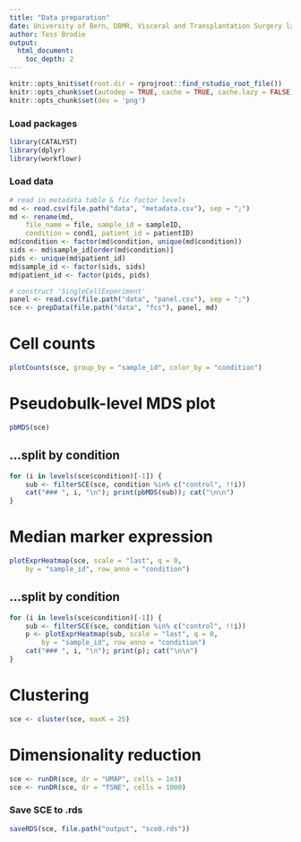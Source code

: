 ---
title: "Data preparation"
date: University of Bern, DBMR, Visceral and Transplantation Surgery lab
author: Tess Brodie
output: 
  html_document:
    toc_depth: 2
---

```{r setup, include = FALSE, dev='png'}
knitr::opts_knit$set(root.dir = rprojroot::find_rstudio_root_file())
knitr::opts_chunk$set(autodep = TRUE, cache = TRUE, cache.lazy = FALSE)
knitr::opts_chunk$set(dev = 'png')
```

### Load packages

```{r load-libs, message = FALSE, warning = FALSE}
library(CATALYST)
library(dplyr)
library(workflowr)
```

### Load data

```{r load-data}
# read in metadata table & fix factor levels
md <- read.csv(file.path("data", "metadata.csv"), sep = ";")
md <- rename(md, 
    file_name = file, sample_id = sampleID, 
    condition = cond1, patient_id = patientID)
md$condition <- factor(md$condition, unique(md$condition))
sids <- md$sample_id[order(md$condition)]
pids <- unique(md$patient_id)
md$sample_id <- factor(sids, sids)
md$patient_id <- factor(pids, pids)

# construct 'SingleCellExperiment'
panel <- read.csv(file.path("data", "panel.csv"), sep = ";")
sce <- prepData(file.path("data", "fcs"), panel, md)
```

# Cell counts

```{r plotCounts, fig.width = 6, fig.height = 3}
plotCounts(sce, group_by = "sample_id", color_by = "condition")
```

# Pseudobulk-level MDS plot

```{r pbMDS, fig.height = 6, fig.width= 8}
pbMDS(sce)
```

## ...split by condition {.tabset}

```{r pbMDS-condition, results = "asis", fig.height = 4}
for (i in levels(sce$condition)[-1]) {
    sub <- filterSCE(sce, condition %in% c("control", !!i))
    cat("### ", i, "\n"); print(pbMDS(sub)); cat("\n\n")
}
```

# Median marker expression

```{r plotExprHeatmap, fig.width = 10, fig.height = 6}
plotExprHeatmap(sce, scale = "last", q = 0, 
    by = "sample_id", row_anno = "condition")
```

## ...split by condition {.tabset}

```{r plotExprHeatmap-condition, results = "asis", fig.width = 10, fig.height = 3}
for (i in levels(sce$condition)[-1]) {
    sub <- filterSCE(sce, condition %in% c("control", !!i))
    p <- plotExprHeatmap(sub, scale = "last", q = 0, 
        by = "sample_id", row_anno = "condition")
    cat("### ", i, "\n"); print(p); cat("\n\n")
}
```

# Clustering

```{r cluster, message = FALSE}
sce <- cluster(sce, maxK = 25)
```

# Dimensionality reduction

```{r runDR}
sce <- runDR(sce, dr = "UMAP", cells = 1e3)
sce <- runDR(sce, dr = "TSNE", cells = 1000)
```

### Save SCE to .rds

```{r save-data}
saveRDS(sce, file.path("output", "sce0.rds"))
```


